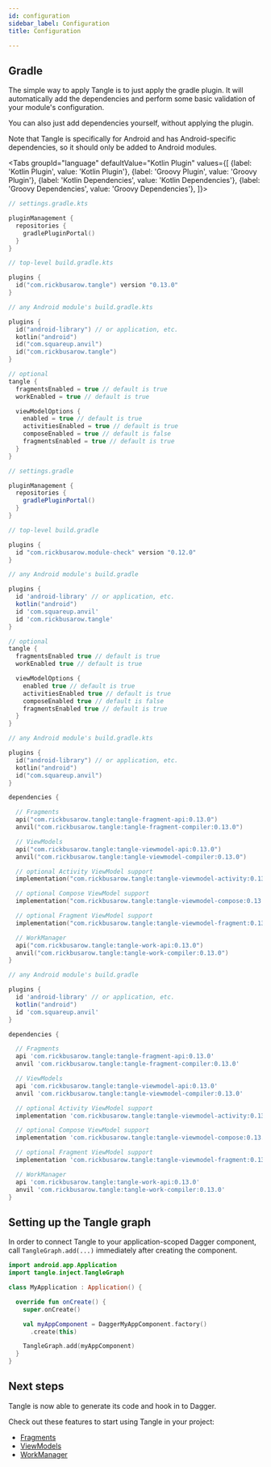 ```yaml
---
id: configuration
sidebar_label: Configuration
title: Configuration

---
```



## Gradle

The simple way to apply Tangle is to just apply the gradle plugin. It will automatically add the
dependencies and perform some basic validation of your module's configuration.

You can also just add dependencies yourself, without applying the plugin.

Note that Tangle is specifically for Android and has Android-specific dependencies,
so it should only be added to Android modules.

<Tabs groupId="language"
  defaultValue="Kotlin Plugin"
  values={[
    {label: 'Kotlin Plugin', value: 'Kotlin Plugin'},
    {label: 'Groovy Plugin', value: 'Groovy Plugin'},
    {label: 'Kotlin Dependencies', value: 'Kotlin Dependencies'},
    {label: 'Groovy Dependencies', value: 'Groovy Dependencies'},
]}>

<TabItem value="Kotlin Plugin">

```kotlin
// settings.gradle.kts

pluginManagement {
  repositories {
    gradlePluginPortal()
  }
}
```

```kotlin
// top-level build.gradle.kts

plugins {
  id("com.rickbusarow.tangle") version "0.13.0"
}
```

```kotlin
// any Android module's build.gradle.kts

plugins {
  id("android-library") // or application, etc.
  kotlin("android")
  id("com.squareup.anvil")
  id("com.rickbusarow.tangle")
}

// optional
tangle {
  fragmentsEnabled = true // default is true
  workEnabled = true // default is true

  viewModelOptions {
    enabled = true // default is true
    activitiesEnabled = true // default is true
    composeEnabled = true // default is false
    fragmentsEnabled = true // default is true
  }
}
```

</TabItem>

<TabItem value="Groovy Plugin">

```groovy
// settings.gradle

pluginManagement {
  repositories {
    gradlePluginPortal()
  }
}
```

```groovy
// top-level build.gradle

plugins {
  id "com.rickbusarow.module-check" version "0.12.0"
}
```

```groovy
// any Android module's build.gradle

plugins {
  id 'android-library' // or application, etc.
  kotlin("android")
  id 'com.squareup.anvil'
  id 'com.rickbusarow.tangle'
}

// optional
tangle {
  fragmentsEnabled true // default is true
  workEnabled true // default is true

  viewModelOptions {
    enabled true // default is true
    activitiesEnabled true // default is true
    composeEnabled true // default is false
    fragmentsEnabled true // default is true
  }
}
```

</TabItem>

<TabItem value="Kotlin Dependencies">

```kotlin
// any Android module's build.gradle.kts

plugins {
  id("android-library") // or application, etc.
  kotlin("android")
  id("com.squareup.anvil")
}

dependencies {

  // Fragments
  api("com.rickbusarow.tangle:tangle-fragment-api:0.13.0")
  anvil("com.rickbusarow.tangle:tangle-fragment-compiler:0.13.0")

  // ViewModels
  api("com.rickbusarow.tangle:tangle-viewmodel-api:0.13.0")
  anvil("com.rickbusarow.tangle:tangle-viewmodel-compiler:0.13.0")

  // optional Activity ViewModel support
  implementation("com.rickbusarow.tangle:tangle-viewmodel-activity:0.13.0")

  // optional Compose ViewModel support
  implementation("com.rickbusarow.tangle:tangle-viewmodel-compose:0.13.0")

  // optional Fragment ViewModel support
  implementation("com.rickbusarow.tangle:tangle-viewmodel-fragment:0.13.0")

  // WorkManager
  api("com.rickbusarow.tangle:tangle-work-api:0.13.0")
  anvil("com.rickbusarow.tangle:tangle-work-compiler:0.13.0")
}
```

</TabItem>

<TabItem value="Groovy Dependencies">

```groovy
// any Android module's build.gradle

plugins {
  id 'android-library' // or application, etc.
  kotlin("android")
  id 'com.squareup.anvil'
}

dependencies {

  // Fragments
  api 'com.rickbusarow.tangle:tangle-fragment-api:0.13.0'
  anvil 'com.rickbusarow.tangle:tangle-fragment-compiler:0.13.0'

  // ViewModels
  api 'com.rickbusarow.tangle:tangle-viewmodel-api:0.13.0'
  anvil 'com.rickbusarow.tangle:tangle-viewmodel-compiler:0.13.0'

  // optional Activity ViewModel support
  implementation 'com.rickbusarow.tangle:tangle-viewmodel-activity:0.13.0'

  // optional Compose ViewModel support
  implementation 'com.rickbusarow.tangle:tangle-viewmodel-compose:0.13.0'

  // optional Fragment ViewModel support
  implementation 'com.rickbusarow.tangle:tangle-viewmodel-fragment:0.13.0'

  // WorkManager
  api 'com.rickbusarow.tangle:tangle-work-api:0.13.0'
  anvil 'com.rickbusarow.tangle:tangle-work-compiler:0.13.0'
}
```
</TabItem>

</Tabs>

## Setting up the Tangle graph

In order to connect Tangle to your application-scoped Dagger component,
call `TangleGraph.add(...)` immediately after creating the component.

```kotlin
import android.app.Application
import tangle.inject.TangleGraph

class MyApplication : Application() {

  override fun onCreate() {
    super.onCreate()

    val myAppComponent = DaggerMyAppComponent.factory()
      .create(this)

    TangleGraph.add(myAppComponent)
  }
}
```
## Next steps

Tangle is now able to generate its code and hook in to Dagger.

Check out these features to start using Tangle in your project:
- [Fragments](fragments/fragments.mdx)
- [ViewModels](viewModels/viewModels.md)
- [WorkManager](workManager/workManager.md)
